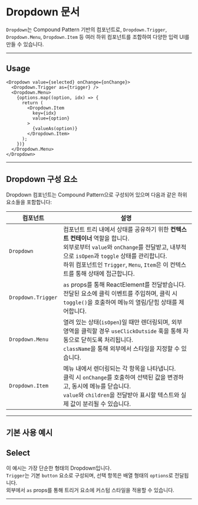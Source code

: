 
<Meta of={DropdownStories} />

# Dropdown 문서

`Dropdown`는 Compound Pattern 기반의 컴포넌트로, `Dropdown.Trigger`, `Dropdown.Menu`, `Dropdown.Item` 등 여러 하위 컴포넌트를 조합하여 다양한 입력 UI를 만들 수 있습니다.

---

## Usage
```tsx
<Dropdown value={selected} onChange={onChange}>
  <Dropdown.Trigger as={trigger} />
  <Dropdown.Menu>
    {options.map((option, idx) => {
      return (
        <Dropdown.Item
          key={idx}
          value={option}
        >
          {valueAs(option)}
        </Dropdown.Item>
      );
    })}
  </Dropdown.Menu>
</Dropdown>
```

---
<div style={{ marginBottom: '24px' }} />

## Dropdown 구성 요소

Dropdown 컴포넌트는 Compound Pattern으로 구성되어 있으며 다음과 같은 하위 요소들을 포함합니다:

<table>
  <thead>
    <tr>
      <th>컴포넌트</th>
      <th>설명</th>
    </tr>
  </thead>
  <tbody>
    <tr>
      <td><code>Dropdown</code></td>
      <td>
        컴포넌트 트리 내에서 상태를 공유하기 위한 <strong>컨텍스트 컨테이너</strong> 역할을 합니다.<br />
        외부로부터 <code>value</code>와 <code>onChange</code>를 전달받고, 내부적으로 <code>isOpen</code>과 <code>toggle</code> 상태를 관리합니다.<br />
        하위 컴포넌트인 <code>Trigger</code>, <code>Menu</code>, <code>Item</code>은 이 컨텍스트를 통해 상태에 접근합니다.
      </td>
    </tr>
    <tr>
      <td><code>Dropdown.Trigger</code></td>
      <td>
        <code>as</code> props를 통해 ReactElement를 전달받습니다.<br />
        전달된 요소에 클릭 이벤트를 주입하며, 클릭 시 <code>toggle()</code>을 호출하여 메뉴의 열림/닫힘 상태를 제어합니다.
      </td>
    </tr>
    <tr>
      <td><code>Dropdown.Menu</code></td>
      <td>
        열려 있는 상태(<code>isOpen</code>)일 때만 렌더링되며, 외부 영역을 클릭할 경우 <code>useClickOutside</code> 훅을 통해 자동으로 닫히도록 처리됩니다.<br />
        <code>className</code>을 통해 외부에서 스타일을 지정할 수 있습니다.
      </td>
    </tr>
    <tr>
      <td><code>Dropdown.Item</code></td>
      <td>
        메뉴 내에서 렌더링되는 각 항목을 나타냅니다.<br />
        클릭 시 <code>onChange</code>를 호출하여 선택된 값을 변경하고, 동시에 메뉴를 닫습니다.<br />
        <code>value</code>와 <code>children</code>을 전달받아 표시할 텍스트와 실제 값이 분리될 수 있습니다.
      </td>
    </tr>
  </tbody>
</table>

---
<div style={{ marginBottom: '24px' }} />

## 기본 사용 예시

<section style={{ marginTop: "48px" }}>
  <h2>Select</h2>
  <p>
    이 예시는 가장 단순한 형태의 Dropdown입니다.<br />
    <code>Trigger</code>는 기본 <code>button</code> 요소로 구성되며, 선택 항목은 배열 형태의 <code>options</code>로 전달됩니다.<br />
    외부에서 <code>as</code> props를 통해 트리거 요소에 커스텀 스타일을 적용할 수 있습니다.
  </p>
  <Canvas of={DropdownStories.SimpleDropdown} />
</section>

---